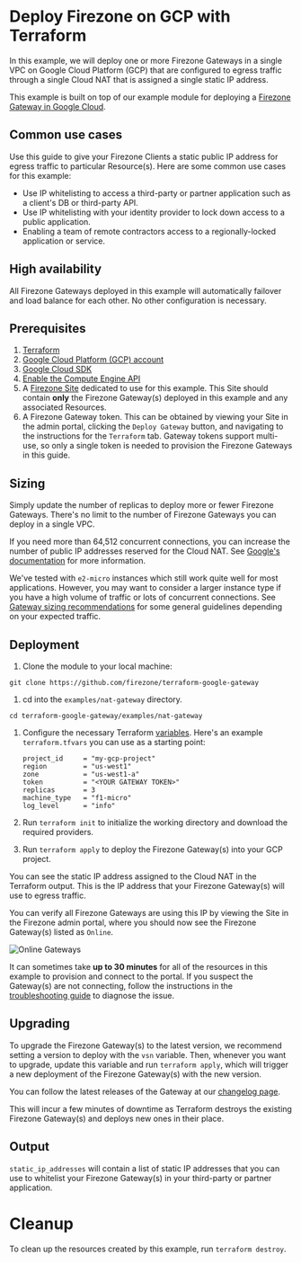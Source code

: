
# Deploy Firezone on GCP with Terraform

In this example, we will deploy one or more Firezone Gateways in a single VPC on
Google Cloud Platform (GCP) that are configured to egress traffic through a
single Cloud NAT that is assigned a single static IP address.

This example is built on top of our example module for deploying a
[Firezone Gateway in Google Cloud](https://github.com/firezone/terraform-google-gateway/tree/main/examples/nat-gateway).

## Common use cases

Use this guide to give your Firezone Clients a static public IP address for
egress traffic to particular Resource(s). Here are some common use cases for
this example:

- Use IP whitelisting to access a third-party or partner application such as a
  client's DB or third-party API.
- Use IP whitelisting with your identity provider to lock down access to a
  public application.
- Enabling a team of remote contractors access to a regionally-locked
  application or service.

## High availability

All Firezone Gateways deployed in this example will automatically failover and
load balance for each other. No other configuration is necessary.

## Prerequisites

1. [Terraform](https://www.terraform.io/downloads.html)
1. [Google Cloud Platform (GCP) account](https://cloud.google.com/)
1. [Google Cloud SDK](https://cloud.google.com/sdk/docs/install)
1. [Enable the Compute Engine API](https://console.cloud.google.com/flows/enableapi?apiid=compute.googleapis.com)
1. A [Firezone Site](/kb/deploy/sites) dedicated to use for this example. This
   Site should contain **only** the Firezone Gateway(s) deployed in this example
   and any associated Resources.
1. A Firezone Gateway token. This can be obtained by viewing your Site in the
   admin portal, clicking the `Deploy Gateway` button, and navigating to the
   instructions for the `Terraform` tab. Gateway tokens support multi-use, so
   only a single token is needed to provision the Firezone Gateways in this
   guide.

## Sizing

Simply update the number of replicas to deploy more or fewer Firezone Gateways.
There's no limit to the number of Firezone Gateways you can deploy in a single
VPC.

<Alert color="warning">

If you need more than 64,512 concurrent connections, you can increase the number
of public IP addresses reserved for the Cloud NAT. See
[Google's documentation](https://cloud.google.com/nat/docs/ports-and-addresses#ports)
for more information.

</Alert>

We've tested with `e2-micro` instances which still work quite well for most
applications. However, you may want to consider a larger instance type if you
have a high volume of traffic or lots of concurrent connections. See
[Gateway sizing recommendations](/kb/deploy/gateways#sizing-recommendations) for
some general guidelines depending on your expected traffic.

## Deployment

1. Clone the module to your local machine:

```
git clone https://github.com/firezone/terraform-google-gateway
```

1. cd into the `examples/nat-gateway` directory.

```
cd terraform-google-gateway/examples/nat-gateway
```

1. Configure the necessary Terraform
   [variables](https://developer.hashicorp.com/terraform/language/values/variables).
   Here's an example `terraform.tfvars` you can use as a starting point:

   ```hcl
   project_id     = "my-gcp-project"
   region         = "us-west1"
   zone           = "us-west1-a"
   token          = "<YOUR GATEWAY TOKEN>"
   replicas       = 3
   machine_type   = "f1-micro"
   log_level      = "info"
   ```

1. Run `terraform init` to initialize the working directory and download the
   required providers.
1. Run `terraform apply` to deploy the Firezone Gateway(s) into your GCP
   project.

You can see the static IP address assigned to the Cloud NAT in the Terraform
output. This is the IP address that your Firezone Gateway(s) will use to egress
traffic.

You can verify all Firezone Gateways are using this IP by viewing the Site in
the Firezone admin portal, where you should now see the Firezone Gateway(s)
listed as `Online`.

<Image
  src="/images/kb/automate/terraform/gcp/online-gateways.png"
  alt="Online Gateways"
  width={1200}
  height={1200}
  className="rounded shadow mx-auto"
/>

<Alert color="info">

It can sometimes take **up to 30 minutes** for all of the resources in this
example to provision and connect to the portal. If you suspect the Gateway(s)
are not connecting, follow the instructions in the
[troubleshooting guide](/kb/administer/troubleshooting) to diagnose the issue.

</Alert>

## Upgrading

To upgrade the Firezone Gateway(s) to the latest version, we recommend setting a
version to deploy with the `vsn` variable. Then, whenever you want to upgrade,
update this variable and run `terraform apply`, which will trigger a new
deployment of the Firezone Gateway(s) with the new version.

<Alert color="info">

You can follow the latest releases of the Gateway at our
[changelog page](https://www.firezone.dev/changelog).

</Alert>

This will incur a few minutes of downtime as Terraform destroys the existing
Firezone Gateway(s) and deploys new ones in their place.

## Output

`static_ip_addresses` will contain a list of static IP addresses that you can
use to whitelist your Firezone Gateway(s) in your third-party or partner
application.

# Cleanup

To clean up the resources created by this example, run `terraform destroy`.
